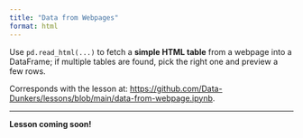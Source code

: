 ```yaml
---
title: "Data from Webpages"
format: html
---
```


Use `pd.read_html(...)` to fetch a **simple HTML table** from a webpage into a DataFrame; if multiple tables are found, pick the right one and preview a few rows.  

Corresponds with the lesson at: [https://github.com/Data-Dunkers/lessons/blob/main/data-from-webpage.ipynb](https://github.com/Data-Dunkers/lessons/blob/main/data-from-webpage.ipynb). 


---

**Lesson coming soon!**